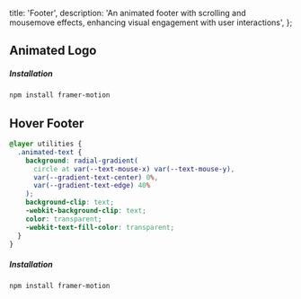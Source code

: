   title: 'Footer',
  description:
    'An animated footer with scrolling and mousemove effects, enhancing visual engagement with user interactions',
};

## Animated Logo

<ComponentCodePreview name='animated-logo-footer' hasReTrigger responsive>

##### Installation

```bash
npm install framer-motion
```

</ComponentCodePreview>

## Hover Footer

<ComponentCodePreview name='hover-footer' responsive  isTab>

<TabCodePreview name='hover-footer' >

```css globals.css
@layer utilities {
  .animated-text {
    background: radial-gradient(
      circle at var(--text-mouse-x) var(--text-mouse-y),
      var(--gradient-text-center) 0%,
      var(--gradient-text-edge) 40%
    );
    background-clip: text;
    -webkit-background-clip: text;
    color: transparent;
    -webkit-text-fill-color: transparent;
  }
}
```

</TabCodePreview>

##### Installation

```bash
npm install framer-motion
```

</ComponentCodePreview>
